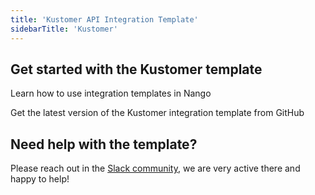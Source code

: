 ```yaml
---
title: 'Kustomer API Integration Template'
sidebarTitle: 'Kustomer'
---
```


## Get started with the Kustomer template

<Card title="How to use integration templates"
      href="/understand/concepts/templates"
      icon="book-open">
    Learn how to use integration templates in Nango
</Card>

<Card title="Get the Kustomer template"
      href="https://github.com/NangoHQ/integration-templates/tree/main/integrations/kustomer"
      icon="github">
    Get the latest version of the Kustomer integration template from GitHub
</Card>

## Need help with the template?
Please reach out in the [Slack community](https://nango.dev/slack), we are very active there and happy to help!
